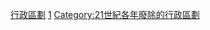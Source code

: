 {{Cat topic in year| topic=廢除的行政區劃|year=2001}}
[[Category:2001年廢除|行政區劃]]
[[Category:2000年代廢除的行政區劃|1]]
[[Category:21世紀各年廢除的行政區劃|Category:21世紀各年廢除的行政區劃]]
